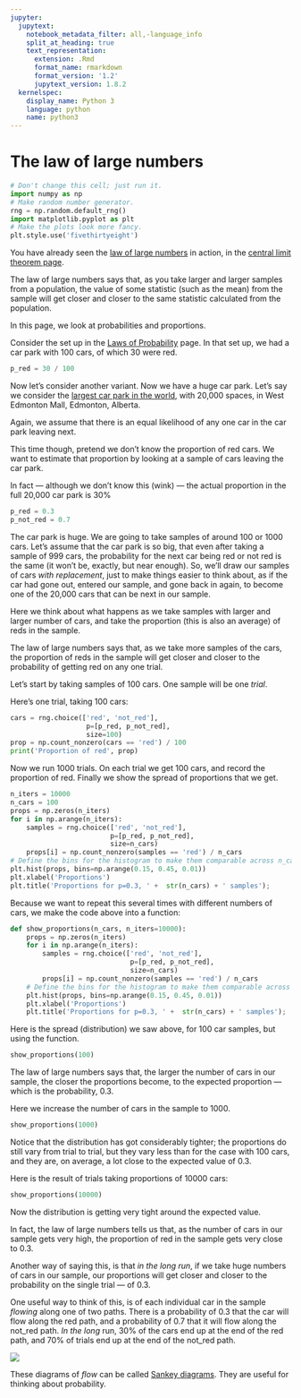```yaml
---
jupyter:
  jupytext:
    notebook_metadata_filter: all,-language_info
    split_at_heading: true
    text_representation:
      extension: .Rmd
      format_name: rmarkdown
      format_version: '1.2'
      jupytext_version: 1.8.2
  kernelspec:
    display_name: Python 3
    language: python
    name: python3
---
```


# The law of large numbers

```python
# Don't change this cell; just run it.
import numpy as np
# Make random number generator.
rng = np.random.default_rng()
import matplotlib.pyplot as plt
# Make the plots look more fancy.
plt.style.use('fivethirtyeight')
```

You have already seen the [law of large
numbers](https://en.wikipedia.org/wiki/Law_of_large_numbers) in action, in the
[central limit theorem page](Central_Limit_Theorem).

The law of large numbers says that, as you take larger and larger samples from
a population, the value of some statistic (such as the mean) from the sample
will get closer and closer to the same statistic calculated from the
population.

In this page, we look at probabilities and proportions.

Consider the set up in the [Laws of Probability](laws_of_probability) page.  In that set up, we had a car park with 100 cars, of which 30 were red.

```python
p_red = 30 / 100
```

Now let's consider another variant.  Now we have a huge car park.  Let's say we
consider the [largest car park in the
world](https://www.guinnessworldrecords.com/world-records/largest-car-park),
with 20,000 spaces, in West Edmonton Mall, Edmonton, Alberta.

Again, we assume that there is an equal likelihood of any one car in the car
park leaving next.

This time though, pretend we don't know the proportion of red cars.   We want
to estimate that proportion by looking at a sample of cars leaving the car
park.

In fact — although we don't know this (wink) — the actual proportion in the full 20,000 car park is 30%

```python
p_red = 0.3
p_not_red = 0.7
```

The car park is huge.  We are going to take samples of around 100 or 1000 cars.
Let's assume that the car park is so big, that even after taking a sample of
999 cars, the probability for the next car being red or not red is the same (it
won't be, exactly, but near enough).  So, we'll draw our samples of cars *with
replacement*, just to make things easier to think about, as if the car had gone
out, entered our sample, and gone back in again, to become one of the 20,000
cars that can be next in our sample.

Here we think about what happens as we take samples with larger and larger
number of cars, and take the proportion (this is also an average) of reds in
the sample.

The law of large numbers says that, as we take more samples of the cars, the
proportion of reds in the sample will get closer and closer to the probability
of getting red on any one trial.

Let's start by taking samples of 100 cars.  One sample will be one *trial*.

Here's one trial, taking 100 cars:

```python
cars = rng.choice(['red', 'not_red'],
                   p=[p_red, p_not_red],
                   size=100)
prop = np.count_nonzero(cars == 'red') / 100
print('Proportion of red', prop)
```

Now we run 1000 trials.  On each trial we get 100 cars, and record the
proportion of red.  Finally we show the spread of proportions that we get.

```python
n_iters = 10000
n_cars = 100
props = np.zeros(n_iters)
for i in np.arange(n_iters):
    samples = rng.choice(['red', 'not_red'],
                         p=[p_red, p_not_red],
                         size=n_cars)
    props[i] = np.count_nonzero(samples == 'red') / n_cars
# Define the bins for the histogram to make them comparable across n_cars
plt.hist(props, bins=np.arange(0.15, 0.45, 0.01))
plt.xlabel('Proportions')
plt.title('Proportions for p=0.3, ' +  str(n_cars) + ' samples');
```

Because we want to repeat this several times with different numbers of cars, we make the code above into a function:

```python
def show_proportions(n_cars, n_iters=10000):
    props = np.zeros(n_iters)
    for i in np.arange(n_iters):
        samples = rng.choice(['red', 'not_red'],
                              p=[p_red, p_not_red],
                              size=n_cars)
        props[i] = np.count_nonzero(samples == 'red') / n_cars
    # Define the bins for the histogram to make them comparable across n_cars
    plt.hist(props, bins=np.arange(0.15, 0.45, 0.01))
    plt.xlabel('Proportions')
    plt.title('Proportions for p=0.3, ' +  str(n_cars) + ' samples');
```

Here is the spread (distribution) we saw above, for 100 car samples, but using
the function.

```python
show_proportions(100)
```

The law of large numbers says that, the larger the number of cars in our
sample, the closer the proportions become, to the expected proportion — which
is the probability, 0.3.

Here we increase the number of cars in the sample to 1000.

```python
show_proportions(1000)
```

Notice that the distribution has got considerably tighter; the proportions do still vary from trial to trial, but they vary less than for the case with 100 cars, and they are, on average, a lot close to the expected value of 0.3.

Here is the result of trials taking proportions of 10000 cars:

```python
show_proportions(10000)
```

Now the distribution is getting very tight around the expected value.

In fact, the law of large numbers tells us that, as the number of cars in our
sample gets very high, the proportion of red in the sample gets very close
to 0.3.

Another way of saying this, is that *in the long run*, if we take huge numbers
of cars in our sample, our proportions will get closer and closer to the
probability on the single trial — of 0.3.

One useful way to think of this, is of each individual car in the sample
*flowing* along one of two paths.  There is a probability of 0.3 that the car
will flow along the red path, and a probability of 0.7 that it will flow
along the not_red path. *In the long* run, 30% of the cars end up at the end of
the red path, and 70% of trials end up at the end of the not_red path.

![](images/red_first_sankey.png)

These diagrams of *flow* can be called [Sankey
diagrams](https://en.wikipedia.org/wiki/Sankey_diagram).  They are useful for
thinking about probability.
